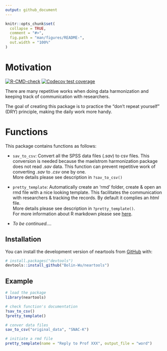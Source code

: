 ```yaml
---
output: github_document
---
```


<!-- README.md is generated from README.Rmd. Please edit that file -->

```r
knitr::opts_chunk$set(
  collapse = TRUE,
  comment = "#>",
  fig.path = "man/figures/README-",
  out.width = "100%"
)
```

# Motivation

<!-- badges: start -->

[![R-CMD-check](https://github.com/Bolin-Wu/neartools/actions/workflows/R-CMD-check.yaml/badge.svg)](https://github.com/Bolin-Wu/neartools/actions/workflows/R-CMD-check.yaml)
[![Codecov test coverage](https://codecov.io/gh/Bolin-Wu/neartools/branch/master/graph/badge.svg)](https://app.codecov.io/gh/Bolin-Wu/neartools?branch=master)
<!-- badges: end -->

There are many repetitive works when doing data harmonization and keeping track of communication with researchers.     

The goal of creating this package is to practice the "don't repeat yourself" (DRY) principle, making the daily work more handy. 


# Functions

This package contains functions as follows:

* `sav_to_csv`: Convert all the SPSS data files (*.sav*) to csv files. This conversion is needed because the maelstrom harmonization package does not read *.sav* data. This function can prevent repetitive work of converting *.sav* to *.csv* one by one. \
More details please see description in  `?sav_to_csv()`

* `pretty_template`: Automatically create an 'rmd' folder, create & open an rmd file with a nice looking template. This facilitates the communication with researchers & tracking the records. By default it complies an *html* file. \
More details please see description in  `?pretty_template()`. \
For more information about R markdown please see [here](https://rmarkdown.rstudio.com).

* *To be continued....*

## Installation

You can install the development version of neartools from [GitHub](https://github.com/) with:

``` r
# install.packages("devtools")
devtools::install_github("Bolin-Wu/neartools")
```

## Example

```r

# load the package
library(neartools)

# check function's documentation
?sav_to_csv()
?pretty_template()

# conver data files
sav_to_csv("original_data", "SNAC-K")

# initiate a rmd file 
pretty_template(name = "Reply to Prof XXX", output_file = "word")
```
